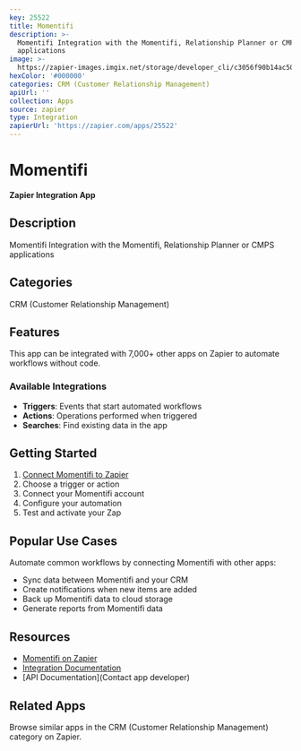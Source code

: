 ```yaml
---
key: 25522
title: Momentifi
description: >-
  Momentifi Integration with the Momentifi, Relationship Planner or CMPS
  applications
image: >-
  https://zapier-images.imgix.net/storage/developer_cli/c3056f90b14ac5010b4560e2cf632048.png?auto=format%2Ccompress&ixlib=python-3.0.0&q=50
hexColor: '#000000'
categories: CRM (Customer Relationship Management)
apiUrl: ''
collection: Apps
source: zapier
type: Integration
zapierUrl: 'https://zapier.com/apps/25522'
---
```

# Momentifi

**Zapier Integration App**

## Description

Momentifi Integration with the Momentifi, Relationship Planner or CMPS applications

## Categories

CRM (Customer Relationship Management)

## Features

This app can be integrated with 7,000+ other apps on Zapier to automate workflows without code.

### Available Integrations

- **Triggers**: Events that start automated workflows
- **Actions**: Operations performed when triggered
- **Searches**: Find existing data in the app

## Getting Started

1. [Connect Momentifi to Zapier](https://zapier.com/apps/25522)
2. Choose a trigger or action
3. Connect your Momentifi account
4. Configure your automation
5. Test and activate your Zap

## Popular Use Cases

Automate common workflows by connecting Momentifi with other apps:

- Sync data between Momentifi and your CRM
- Create notifications when new items are added
- Back up Momentifi data to cloud storage
- Generate reports from Momentifi data

## Resources

- [Momentifi on Zapier](https://zapier.com/apps/25522)
- [Integration Documentation](https://zapier.com/apps/25522/integrations)
- [API Documentation](Contact app developer)

## Related Apps

Browse similar apps in the CRM (Customer Relationship Management) category on Zapier.
